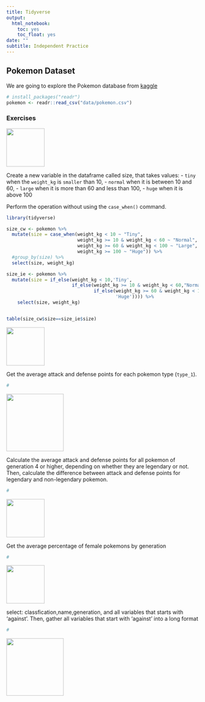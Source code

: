 ```yaml
---
title: Tidyverse
output:
  html_notebook:
    toc: yes
    toc_float: yes
date: ""
subtitle: Independent Practice
---
```


## Pokemon Dataset

We are going to explore the Pokemon database from [kaggle](https://www.kaggle.com/rounakbanik/pokemon)

```r
# install_packages("readr")
pokemon <- readr::read_csv("data/pokemon.csv")
```

### Exercises

![](img/charmander.jpg){ width=100 }

Create a new variable in the dataframe called size, that takes values:
- `tiny` when the `weight_kg` is `smaller` than 10,
- `normal` when it is between 10 and 60,
- `large` when it is more than 60 and less than 100,
- `huge` when it is above 100

 Perform the operation without using the `case_when()` command.

```r
library(tidyverse)

size_cw <- pokemon %>%
  mutate(size = case_when(weight_kg < 10 ~ "Tiny",
                          weight_kg >= 10 & weight_kg < 60 ~ "Normal",
                          weight_kg >= 60 & weight_kg < 100 ~ "Large",
                          weight_kg >= 100 ~ "Huge")) %>%
  #group_by(size) %>%
  select(size, weight_kg)

size_ie <- pokemon %>% 
  mutate(size = if_else(weight_kg < 10,'Tiny',
                        if_else(weight_kg >= 10 & weight_kg < 60,"Normal",
                                if_else(weight_kg >= 60 & weight_kg < 100, "Large",
                                        'Huge')))) %>% 
    select(size, weight_kg)


table(size_cw$size==size_ie$size)
```

![](img/Charmeleon.png){ width=100 }

Get the average attack and defense points for each pokemon type (`type_1`).


```r
#
```

![](img/charizard.jpg){ width=150 }

Calculate the average attack and defense points for all pokemon of generation 4 or higher, depending on whether they are legendary or not. Then, calculate the difference between attack and defense points for legendary and non-legendary pokemon.

```r
#
```

![](img/squirtle.jpg){ width=100 }     

Get the average percentage of female pokemons by generation

```r
#

```

![](img/8-Wartortle.png){ width=100 }  

select: classfication,name,generation, and all variables that starts with 'against'. Then,
gather all variables that start with 'against' into a long format

```r
#
```


![](img/blastoise.png){ width=150 }  

